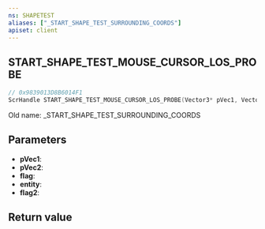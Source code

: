 ```yaml
---
ns: SHAPETEST
aliases: ["_START_SHAPE_TEST_SURROUNDING_COORDS"]
apiset: client
---
```

## START_SHAPE_TEST_MOUSE_CURSOR_LOS_PROBE

```c
// 0x9839013D8B6014F1
ScrHandle START_SHAPE_TEST_MOUSE_CURSOR_LOS_PROBE(Vector3* pVec1, Vector3* pVec2, int flag, Entity entity, int flag2);
```

Old name: _START_SHAPE_TEST_SURROUNDING_COORDS

## Parameters
* **pVec1**:
* **pVec2**:
* **flag**:
* **entity**:
* **flag2**:

## Return value